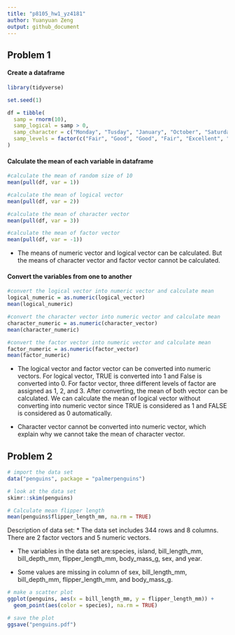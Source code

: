 ```yaml
---
title: "p8105_hw1_yz4181"
author: Yuanyuan Zeng
output: github_document
---
```


## Problem 1 

#### Create a dataframe

```r
library(tidyverse)
```

```r
set.seed(1)

df = tibble(
  samp = rnorm(10),
  samp_logical = samp > 0,
  samp_character = c("Monday", "Tusday", "January", "October", "Saturday", "June", "Friday", "April", "March", "Sunday" ),
  samp_levels = factor(c("Fair", "Good", "Good", "Fair", "Excellent", "Fair", "Good", "Excellent", "Fair", "Excellent"))
)
```


#### Calculate the mean of each variable in dataframe
```r
#calculate the mean of random size of 10
mean(pull(df, var = 1))

#calculate the mean of logical vector
mean(pull(df, var = 2))

#calculate the mean of character vector
mean(pull(df, var = 3))

#calculate the mean of factor vector
mean(pull(df, var = -1))
```
* The means of numeric vector and logical vector can be calculated. But the means of character vector and factor vector cannot be calculated.


#### Convert the variables from one to another
```r
#convert the logical vector into numeric vector and calculate mean
logical_numeric = as.numeric(logical_vector)
mean(logical_numeric)

#convert the character vector into numeric vector and calculate mean
character_numeric = as.numeric(character_vector)
mean(character_numeric)

#convert the factor vector into numeric vector and calculate mean
factor_numeric = as.numeric(factor_vector)
mean(factor_numeric)
```
* The logical vector and factor vector can be converted into numeric vectors. For logical vector, TRUE is converted into 1 and False is converted into 0. For factor vector, three different levels of factor are assigned as 1, 2, and 3. After converting, the mean of both vector can be calculated. We can calculate the mean of logical vector without converting into numeric vector since TRUE is considered as 1 and FALSE is considered as 0 automatically. 

* Character vector cannot be converted into numeric vector, which explain why we cannot take the mean of character vector.


## Problem 2

```r
# import the data set
data("penguins", package = "palmerpenguins")

# look at the data set
skimr::skim(penguins)

# Calculate mean flipper length
mean(penguins$flipper_length_mm, na.rm = TRUE)
```

Description of data set:
* The data set includes 344 rows and 8 columns. There are 2 factor vectors and 5 numeric vectors. 

* The variables in the data set are:species, island, bill_length_mm, bill_depth_mm, flipper_length_mm, body_mass_g, sex, and year. 

* Some values are missing in column of sex, bill_length_mm, bill_depth_mm, flipper_length_mm, and  body_mass_g. 


```r
# make a scatter plot
ggplot(penguins, aes(x = bill_length_mm, y = flipper_length_mm)) +
  geom_point(aes(color = species), na.rm = TRUE)
```

```r
# save the plot
ggsave("penguins.pdf")
```